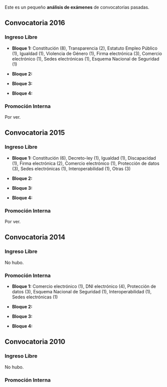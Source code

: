 {{headernoindex|1=Análisis de exámenes}}
{{oposiciones}}
Este es un pequeño '''análisis de exámenes''' de convocatorias pasadas.

== Convocatoria 2016 ==

=== Ingreso Libre ===

* '''Bloque 1:''' Constitución (8), Transparencia (2), Estatuto Empleo Público (1), Igualdad (1), Violencia de Género (1), Firma electrónica (3), Comercio electrónico (1), Sedes electrónicas (1), Esquema Nacional de Seguridad (1)

* '''Bloque 2:''' 

* '''Bloque 3:''' 

* '''Bloque 4:''' 

=== Promoción Interna ===

Por ver.

== Convocatoria 2015 ==

=== Ingreso Libre ===

* '''Bloque 1:''' Constitución (6), Decreto-ley (1), Igualdad (1), Discapacidad (1), Firma electrónica (2), Comercio electrónico (1), Protección de datos (3), Sedes electrónicas (1), Interoperabilidad (1), Otras (3)

* '''Bloque 2:''' 

* '''Bloque 3:''' 

* '''Bloque 4:''' 

=== Promoción Interna ===

Por ver.

== Convocatoria 2014 ==

=== Ingreso Libre ===

No hubo.

=== Promoción Interna ===

* '''Bloque 1:''' Comercio electrónico (1), DNI electrónico (4), Protección de datos (3), Esquema Nacional de Seguridad (1), Interoperabilidad (1), Sedes electrónicas (1)

* '''Bloque 2:''' 

* '''Bloque 3:''' 

* '''Bloque 4:''' 

== Convocatoria 2010 ==

=== Ingreso Libre ===

No hubo.

=== Promoción Interna ===

{{oposiciones}}
{{footer}}
